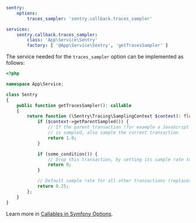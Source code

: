 <!-- prettier-ignore -->
```yaml {filename:config/packages/sentry.yaml}
sentry:
    options:
        traces_sampler: 'sentry.callback.traces_sampler'

services:
    sentry.callback.traces_sampler:
        class: 'App\Service\Sentry'
        factory: [ '@App\Service\Sentry', 'getTracesSampler' ]
```

The service needed for the `traces_sampler` option can be implemented as follows:

```php {filename:src/Service/Sentry.php}
<?php

namespace App\Service;

class Sentry
{
    public function getTracesSampler(): callable
    {
        return function (\Sentry\Tracing\SamplingContext $context): float {
            if ($context->getParentSampled()) {
                // If the parent transaction (for example a JavaScript front-end)
                // is sampled, also sample the current transaction
                return 1.0;
            }

            if (some_condition()) {
                // Drop this transaction, by setting its sample rate to 0
                return 0;
            }

            // Default sample rate for all other transactions (replaces `traces_sample_rate`)
            return 0.25;
        };
    }
}
```

<Note>

Learn more in [Callables in Symfony Options](/platforms/php/guides/symfony/configuration/symfony-options/#callables).

</Note>
